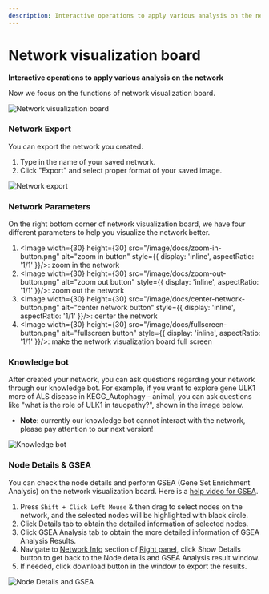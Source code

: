 ```yaml
---
description: Interactive operations to apply various analysis on the network
---
```


# Network visualization board

**Interactive operations to apply various analysis on the network**

Now we focus on the functions of network visualization board.

![Network visualization board](../../public/image/docs/network-visualization-board.png)

### Network Export

You can export the network you created.

1. Type in the name of your saved network.
2. Click "Export" and select proper format of your saved image.

![Network export](../../public/image/docs/network-export.png)

### Network Parameters

On the right bottom corner of network visualization board, we have four different parameters to help you visualize the network better.

1. <Image width={30} height={30} src="/image/docs/zoom-in-button.png" alt="zoom in button" style={{ display: 'inline', aspectRatio: '1/1' }}/>: zoom in the network
2. <Image width={30} height={30} src="/image/docs/zoom-out-button.png" alt="zoom out button" style={{ display: 'inline', aspectRatio: '1/1' }}/>: zoom out the network
3. <Image width={30} height={30} src="/image/docs/center-network-button.png" alt="center network button" style={{ display: 'inline', aspectRatio: '1/1' }}/>: center the network
4. <Image width={30} height={30} src="/image/docs/fullscreen-button.png" alt="fullscreen button" style={{ display: 'inline', aspectRatio: '1/1' }}/>: make the network visualization board full screen

### Knowledge bot

After created your network, you can ask questions regarding your network through our knowledge bot. For example, if you want to explore gene ULK1 more of ALS disease in KEGG\_Autophagy - animal, you can ask questions like "what is the role of ULK1 in tauopathy?", shown in the image below.

* **Note**: currently our knowledge bot cannot interact with the network, please pay attention to our next version!

![Knowledge bot](../../public/image/docs/knowledge-bot-network-page-window.png)

### Node Details & GSEA

You can check the node details and perform GSEA (Gene Set Enrichment Analysis) on the network visualization board. Here is a [help video for GSEA](../use-cases-and-short-help-videos.mdx#gsea-analysis).

1. Press `Shift + Click Left Mouse` & then drag to select nodes on the network, and the selected nodes will be highlighted with black circle.
2. Click Details tab to obtain the detailed information of selected nodes.
3. Click GSEA Analysis tab to obtain the more detailed information of GSEA Analysis Results.
4. Navigate to [Network Info](right-panel.mdx#network-info) section of [Right panel](right-panel.mdx), click Show Details button to get back to the Node details and GSEA Analysis result window.
5. If needed, click download button in the window to export the results.

![Node Details and GSEA](../../public/image/docs/node-details-gsea.png)
